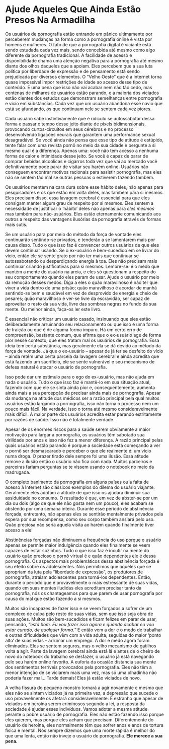 # Ajude Aqueles Que Ainda Estão Presos Na Armadilha

Os usuários de pornografia estão entrando em pânico ultimamente por perceberem mudanças na forma como a pornografia online é vista por homens e mulheres. O fato de que a pornografia digital é viciante está sendo estudada cada vez mais, sendo concebida até mesmo como algo diferente da pornografia tradicional. A facilidade de acesso e disponibilidade chama uma atenção negativa para a pornografia até mesmo diante dos olhos daqueles que a apoiam. Eles percebem que a sua luta política por liberdade de expressão e de pensamento está sendo prejudicada por diversos elementos. O "Velho Oeste" que é a Internet torna quase impossível impor restrições de idade ao acesso desse tipo de conteúdo. É uma pena que isso não vai acabar nem não tão cedo, mas centenas de milhares de usuários estão parando, e a maioria dos viciados estão cientes dos estudos que demonstram semelhanças entre pornografia e vício em substâncias. Cada vez que um usuário abandona esse navio que está se afundando, os que continuam nele se sentem cada vez piores.

Cada usuário sabe instintivamente que é ridículo se autossabotar dessa forma e passar o tempo desse jeito diante de pixels bidimensionais, provocando curtos-circuitos em seus cérebros e no processo desenvolvendo ligações neurais que garantem uma performance sexual desagradável. Se você ainda não pensa que esse tipo de atitude é estúpido, tente falar com uma revista pornô no meio da sua cidade e pergunte a si mesmo qual é a diferença. Apenas uma: você não tem acesso a nenhuma forma de calor e intimidade desse jeito. Se você é capaz de parar de comprar bebidas alcoólicas e cigarros toda vez que vai ao mercado você definitivamente pode parar de visitar seu harém online. Usuários não conseguem encontrar motivos racionais para assistir pornografia, mas eles não se sentem tão mal se outras pessoas o estiverem fazendo também.

Os usuários mentem na cara dura sobre esse hábito deles, não apenas para pesquisadores e os que estão em volta deles, mas também para si mesmos. Eles precisam disso, essa lavagem cerebral é essencial para que eles consigam manter algum grau de respeito por si mesmos. Eles sentem a necessidade de justificar o 'hábito' deles não apenas para *eles mesmos* mas também para não-usuários. Eles estão eternamente comunicando aos outros a respeito das vantagens ilusórias da pornografia através de formas mais sutis.

Se um usuário para por meio do método da força de vontade eles continuarão sentindo-se privados, e tenderão a se lamentarem mais por causa disso. Tudo o que isso faz é convencer outros usuários de que eles devem continuar usando. Se o ex-usuário é bem-sucedido em se livrar do vício, então ele se sente grato por não ter mais que continuar se autossabotando ou desperdiçando energia à toa. Eles não precisam mais continuar criando justificativas para si mesmos. Lembre-se: é o medo que mantém a mente do usuário na areia, e eles só questionam a respeito do seu comportamento quando eles param de usar. Ajude o usuário por meio da remoção desses medos. Diga a eles o quão maravilhoso é não ter que viver a vida dentro de uma prisão; quão maravilhoso é acordar de manhã sentindo-se bem e saudável em vez de desprovido de energia e cheio de pesares; quão maravilhoso é ver-se livre da escravidão, ser capaz de aproveitar o resto da sua vida, livre das sombras negras no fundo da sua mente. Ou melhor ainda, faça-os ler este livro.

É essencial não criticar um usuário casado, insinuando que eles estão deliberadamente arruinando seu relacionamento ou que isso é uma forma de traição ou que é de alguma forma impuro. Há um certo erro de compreensão, bastante comum, que afirma que o ex-usuário age de forma pior nesse contexto, que eles tratam mal os usuários de pornografia. Essa ideia tem certa substância, mas geralmente ela se dá devido ao método da força de vontade. Já que o ex-usuário -- apesar de já ter se desfeito do vício -- ainda retém uma certa parcela da lavagem cerebral e ainda acredita que está fazendo um sacrifício, ele se sente vulnerável e seu mecanismo de defesa natural é atacar o usuário de pornografia.

Isso pode dar um estímulo para o ego do ex-usuário, mas não ajuda em nada o usuário. Tudo o que isso faz é mantê-lo em sua situação atual, fazendo com que ele se sinta ainda pior e, consequentemente, aumenta ainda mais a sua percepção de precisar ainda mais de pornografia. Apesar da mudança na atitude dos médicos ser a razão principal pela qual muitos usuários estão largando a pornografia, isso não torna o processo nem um pouco mais fácil. Na verdade, isso o torna até mesmo consideravelmente mais difícil. A maior parte dos usuários acredita estar parando estritamente por razões de saúde. Isso não é totalmente verdade.

Apesar de os enormes riscos para a saúde serem obviamente a maior motivação para largar a pornografia, os usuários têm sabotado sua virilidade por anos e isso não fez a menor diferença. A razão principal pelas quais usuários estão parando é porque a sociedade está começando a ver o pornô ser desmascarado e perceber o que ele realmente é: um vício numa droga. O prazer tirado dele sempre foi uma ilusão. Essa atitude remove a ilusão então o usuário não fica com nada. Muitos parceiros e parceiras fariam perguntas se te vissem usando o notebook no meio da madrugada.

O completo banimento da pornografia em alguns países ou a falta de acesso à Internet são clássicos exemplos do dilema do usuário viajante. Geralmente eles adotam a atitude de que isso os ajudará diminuir sua assiduidade no consumo. O resultado é que, em vez de abster-se por um dia ou dois (algo de que ele não gosta nem um pouco), eles acabam se abstendo por uma semana inteira. Durante esse período de abstinência forçada, entretanto, não apenas eles se sentirão mentalmente privados pela espera por sua recompensa, como seu corpo também ansiará pelo uso. Quão preciosa não seria aquela visita ao harém quando finalmente tiver acesso a ele!

Abstinências forçadas não diminuem a frequência do uso porque o usuário apenas se permite maior indulgência quando eles finalmente se veem capazes de estar sozinhos. Tudo o que isso faz é incutir na mente do usuário quão precioso o pornô virtual é e quão dependentes ele é dessa pornografia. Os aspectos mais problemáticos dessa abstinência forçada é seu efeito sobre os adolescentes. Nós permitimos que aqueles que se apropriam da luta pela "liberdade de expressão", os produtores de pornografia, atraiam adolescentes para torná-los dependentes. Então, durante o período que é provavelmente o mais estressante de suas vidas, quando em suas mentes iludidas eles acreditam precisar tanto da pornografia, nós os chantageamos para que parem de usar pornografia por causa do mal que estão fazendo a si mesmos.

Muitos são incapazes de fazer isso e se veem forçados a sofrer de um complexo de culpa pelo resto de suas vidas, sem que isso seja obra de suas ações. Muitos são bem-sucedidos e ficam felizes em parar de usar, pensando, *"está bom. Eu vou fazer isso agora e quando acabar eu vou estar curado, de qualquer forma."* E então vem a dor e o medo de trabalhar e outras dificuldades que vêm com a vida adulta, seguidas do maior 'ponto alto' de suas vidas -- arrumar um emprego. A dor e medo agora foram eliminados. Eles se sentem seguros, mas o velho mecanismo de gatilhos volta a agir. Parte da lavagem cerebral ainda está lá e antes de o cheiro de novo do notebook do trabalho se desfazer, o usuário já está navegando pelo seu harém online favorito. A euforia da ocasião distancia sua mente dos sentimentos terríveis provocados pela pornografia. Eles não têm a menor intenção de se viciarem mais uma vez, mas só uma olhadinha não poderia fazer mal... Tarde demais! Eles já estão viciados de novo.

A velha fissura do pequeno monstro tornará a agir novamente e mesmo que eles não se sintam viciados já na primeira vez, a depressão que sucede o uso provavelmente os afetará consideravelmente. É estranho que apesar de viciados em heroína serem criminosos segundo a lei, a resposta da sociedade é ajudar esses indivíduos. Vamos adotar a mesma atitude perante o pobre usuário de pornografia. Eles não estão fazendo isso porque eles querem, mas porque eles acham que precisam. Diferentemente do usuário de heroína, eles normalmente têm que sofrer anos e anos de tortura física e mental. Nós sempre dizemos que uma morte rápida é melhor do que uma lenta, então não inveje o usuário de pornografia. **Ele merece a sua pena.**
